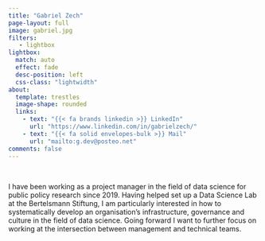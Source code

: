 ```yaml
---
title: "Gabriel Zech"
page-layout: full
image: gabriel.jpg
filters:
   - lightbox
lightbox: 
  match: auto
  effect: fade
  desc-position: left
  css-class: "lightwidth"
about:
  template: trestles
  image-shape: rounded
  links:
    - text: "{{< fa brands linkedin >}} LinkedIn"
      url: "https://www.linkedin.com/in/gabrielzech/"
    - text: "{{< fa solid envelopes-bulk >}} Mail"
      url: "mailto:g.dev@posteo.net"
comments: false
---
```


 

I have been working as a project manager in the field of data science for public policy research since 2019. Having helped set up a Data Science Lab at the Bertelsmann Stiftung, I am particularly interested in how to systematically develop an organisation's infrastructure, governance and culture in the field of data science. Going forward I want to further focus on working at the intersection between management and technical teams.





